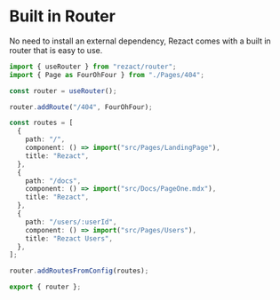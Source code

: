 # Built in Router

No need to install an external dependency, Rezact comes with a built in router that is easy to use.

```typescript
import { useRouter } from "rezact/router";
import { Page as FourOhFour } from "./Pages/404";

const router = useRouter();

router.addRoute("/404", FourOhFour);

const routes = [
  {
    path: "/",
    component: () => import("src/Pages/LandingPage"),
    title: "Rezact",
  },
  {
    path: "/docs",
    component: () => import("src/Docs/PageOne.mdx"),
    title: "Rezact",
  },
  {
    path: "/users/:userId",
    component: () => import("src/Pages/Users"),
    title: "Rezact Users",
  },
];

router.addRoutesFromConfig(routes);

export { router };
```
